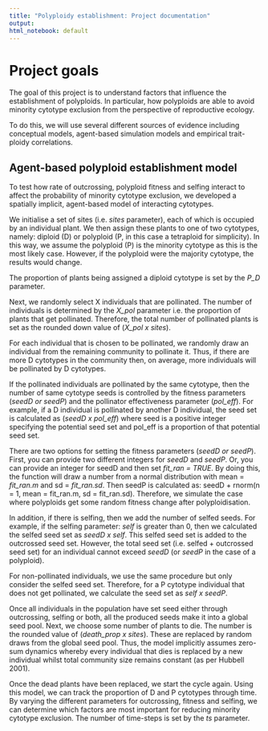 ```yaml
---
title: "Polyploidy establishment: Project documentation"
output:
html_notebook: default
---
```


# Project goals

The goal of this project is to understand factors that influence the establishment of polyploids. In particular, how polyploids are able to avoid minority cytotype exclusion from the perspective of reproductive ecology.

To do this, we will use several different sources of evidence including conceptual models, agent-based simulation models and empirical trait-ploidy correlations.


## Agent-based polyploid establishment model

To test how rate of outcrossing, polyploid fitness and selfing interact to affect the probability of minority cytotype exclusion, we developed a spatially implicit, agent-based model of interacting cytotypes. 

We initialise a set of sites (i.e. *sites* parameter), each of which is occupied by an individual plant. We then assign these plants to one of two cytotypes, namely: diploid (D) or polyploid (P, in this case a tetraploid for simplicity). In this way, we assume the polyploid (P) is the minority cytotype as this is the most likely case. However, if the polyploid were the majority cytotype, the results would change. 

The proportion of plants being assigned a diploid cytotype is set by the *P_D* parameter.

Next, we randomly select X individuals that are pollinated. The number of individuals is determined by the *X_pol* parameter i.e. the proportion of plants that get pollinated. Therefore, the total number of pollinated plants is set as the rounded down value of (*X_pol x sites*).

For each individual that is chosen to be pollinated, we randomly draw an individual from the remaining community to pollinate it. Thus, if there are more D cytotypes in the community then, on average, more individuals will be pollinated by D cytotypes.

If the pollinated individuals are pollinated by the same cytotype, then the number of same cytotype seeds is controlled by the fitness parameters (*seedD or seedP*) and the pollinator effectiveness parameter (*pol_eff*). For example, if a D individual is pollinated by another D individual, the seed set is calculated as (*seedD x pol_eff*) where seed is a positive integer specifying the potential seed set and pol_eff is a proportion of that potential seed set.

There are two options for setting the fitness parameters (*seedD or seedP*). First, you can provide two different integers for *seedD* and *seedP*. Or, you can provide an integer for seedD and then set *fit_ran = TRUE*. By doing this, the function will draw a number from a normal distribution with mean = *fit_ran.m* and sd = *fit_ran.sd*. Then seedP is calculated as: seedD + rnorm(n = 1, mean = fit_ran.m, sd = fit_ran.sd). Therefore, we simulate the case where polyploids get some random fitness change after polyploidisation.

In addition, if there is selfing, then we add the number of selfed seeds. For example, if the selfing parameter: *self* is greater than 0, then we calculated the selfed seed set as *seedD x self*. This selfed seed set is added to the outcrossed seed set. However, the total seed set (i.e. selfed + outcrossed seed set) for an individual cannot exceed *seedD* (or *seedP* in the case of a polyploid).

For non-pollinated individuals, we use the same procedure but only consider the selfed seed set. Therefore, for a P cytotype individual that does not get pollinated, we calculate the seed set as *self x seedP*. 

Once all individuals in the population have set seed either through outcrossing, selfing or both, all the produced seeds make it into a global seed pool. Next, we choose some number of plants to die. The number is the rounded value of (*death_prop x sites*). These are replaced by random draws from the global seed pool. Thus, the model implicitly assumes zero-sum dynamics whereby every individual that dies is replaced by a new individual whilst total community size remains constant (as per Hubbell 2001).

Once the dead plants have been replaced, we start the cycle again. Using this model, we can track the proportion of D and P cytotypes through time. By varying the different parameters for outcrossing, fitness and selfing, we can determine which factors are most important for reducing minority cytotype exclusion. The number of time-steps is set by the *ts* parameter.



